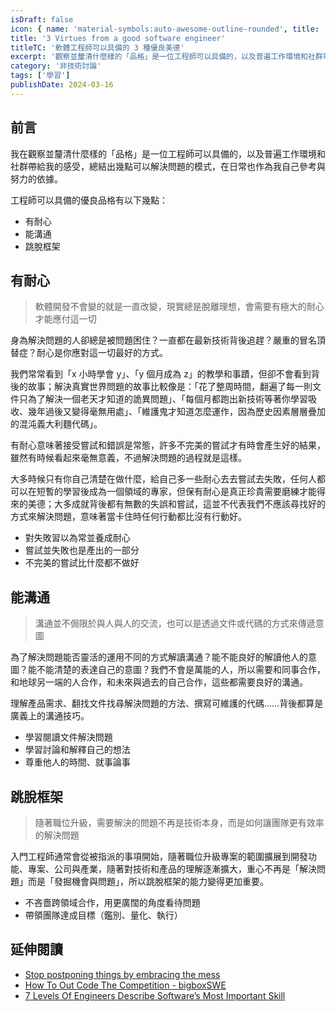 ```yaml
---
isDraft: false
icon: { name: 'material-symbols:auto-awesome-outline-rounded', title: '三個星星符號' }
title: '3 Virtues from a good software engineer'
titleTC: '軟體工程師可以具備的 3 種優良美德'
excerpt: '觀察並釐清什麼樣的「品格」是一位工程師可以具備的，以及普遍工作環境和社群帶給我的感受，總結出幾點可以解決問題的模式，在日常也作為我自己參考與努力的依據。'
category: '非技術討論'
tags: ['學習']
publishDate: 2024-03-16
---
```


## 前言

我在觀察並釐清什麼樣的「品格」是一位工程師可以具備的，以及普遍工作環境和社群帶給我的感受，總結出幾點可以解決問題的模式，在日常也作為我自己參考與努力的依據。

工程師可以具備的優良品格有以下幾點：

- 有耐心
- 能溝通
- 跳脫框架

## 有耐心

> 軟體開發不會變的就是一直改變，現實總是脫離理想，會需要有極大的耐心才能應付這一切

身為解決問題的人卻總是被問題困住？一直都在最新技術背後追趕？嚴重的冒名頂替症？耐心是你應對這一切最好的方式。

我們常常看到「x 小時學會 y」、「y 個月成為 z」的教學和事蹟，但卻不會看到背後的故事；解決真實世界問題的故事比較像是：「花了整周時間，翻遍了每一則文件只為了解決一個老天才知道的詭異問題」、「每個月都跑出新技術等著你學習吸收、幾年過後又變得毫無用處」、「維護鬼才知道怎麼運作，因為歷史因素層層疊加的混沌義大利麵代碼」。

有耐心意味著接受嘗試和錯誤是常態，許多不完美的嘗試才有時會產生好的結果，雖然有時候看起來毫無意義，不過解決問題的過程就是這樣。

大多時候只有你自己清楚在做什麼，給自己多一些耐心去去嘗試去失敗，任何人都可以在短暫的學習後成為一個領域的專家，但保有耐心是真正珍貴需要磨練才能得來的美德；大多成就背後都有無數的失誤和嘗試，這並不代表我們不應該尋找好的方式來解決問題，意味著當卡住時任何行動都比沒有行動好。

- 對失敗習以為常並養成耐心
- 嘗試並失敗也是產出的一部分
- 不完美的嘗試比什麼都不做好

## 能溝通

> 溝通並不侷限於與人與人的交流，也可以是透過文件或代碼的方式來傳遞意圖

為了解決問題能否靈活的運用不同的方式解讀溝通？能不能良好的解讀他人的意圖？能不能清楚的表達自己的意圖？我們不會是萬能的人，所以需要和同事合作，和地球另一端的人合作，和未來與過去的自己合作，這些都需要良好的溝通。

理解產品需求、翻找文件找尋解決問題的方法、撰寫可維護的代碼……背後都算是廣義上的溝通技巧。

- 學習閱讀文件解決問題
- 學習討論和解釋自己的想法
- 尊重他人的時間、就事論事

## 跳脫框架

> 隨著職位升級，需要解決的問題不再是技術本身，而是如何讓團隊更有效率的解決問題

入門工程師通常會從被指派的事項開始，隨著職位升級專案的範圍擴展到開發功能、專案、公司與產業，隨著對技術和產品的理解逐漸擴大，重心不再是「解決問題」而是「發掘機會與問題」，所以跳脫框架的能力變得更加重要。

- 不吝嗇跨領域合作，用更廣闊的角度看待問題
- 帶領團隊達成目標（鑑別、量化、執行）

## 延伸閱讀

- [Stop postponing things by embracing the mess](https://www.deprocrastination.co/blog/stop-postponing-things-by-embracing-the-mess?ref=dailydev)
- [How To Out Code The Competition - bigboxSWE](https://www.youtube.com/watch?v=tsYKn0gMN6A)
- [7 Levels Of Engineers Describe Software’s Most Important Skill](https://www.youtube.com/watch?v=R1pg5kI0VI4)
